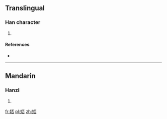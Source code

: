 ==Translingual==

===Han character===
{{Han char|rn=38|rad=女|as=07|sn=10|four=|canj=女一火口 (VMFR)|ids=⿰[[女]][[否]]}}

# {{defn|Han|sort=女07}}

====References====
* {{Han ref|kx=0262.270|dkj=06315|dj=0529.250|hdz=21050.110|uh=5A1D|ud=23069}}

----

==Mandarin==

===Hanzi===
{{cmn-hanzi|pin=[[pēi]] ([[pei1]]), [[wǎn]] ([[wan3]])|wg=p'ei<sup>1</sup>, wan<sup>3</sup>}}

# {{defn|lang=cmn|sort=女07}}

[[fr:娝]]
[[pl:娝]]
[[zh:娝]]